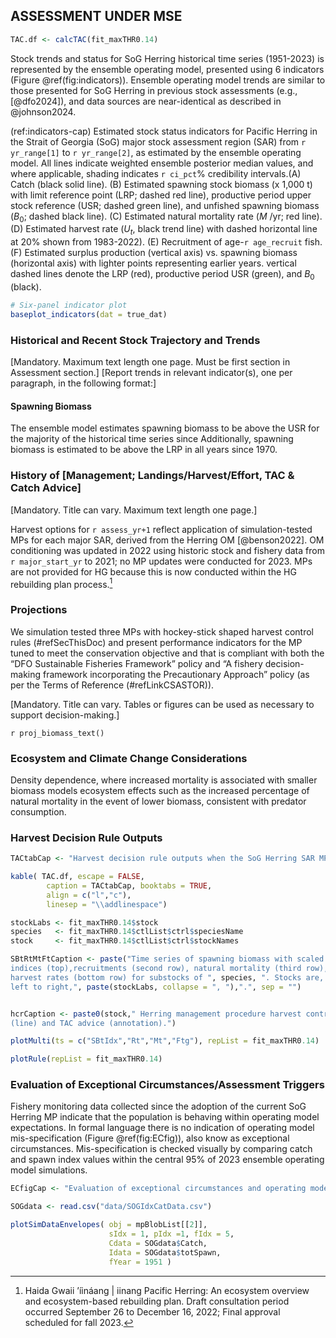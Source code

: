 ## ASSESSMENT UNDER MSE {-#sec:assessment}

```r
TAC.df <- calcTAC(fit_maxTHR0.14)

```

Stock trends and status for SoG Herring historical time series (1951-2023)
is represented by the ensemble operating model, 
presented using 6 indicators (Figure \@ref(fig:indicators)).
Ensemble operating model trends are similar to those presented for SoG Herring 
in previous stock assessments (e.g., [@dfo2024]), and data sources are near-identical
as described in @johnson2024.

<!--TODO (Sam): 
For ref:indicators-cap:
1. the autodates need to state 1951-2023. I'm not sure where to change `r yr_range[1]` to `r yr_range[2]` 
2. please confirm age-`r age_recruit` fish is age-1 (I thought this was age-2 but maybe I'm wrong)
3. (F) I think the year labels in the legend are reversed- pls check (we want darkest colour as most recent) -->

(ref:indicators-cap) Estimated stock status indicators for Pacific Herring in the Strait of Georgia (SoG) major stock assessment region (SAR) from `r yr_range[1]` to `r yr_range[2]`, as estimated by the ensemble operating model. All lines indicate weighted ensemble posterior median values, and where applicable, shading indicates `r ci_pct`\% credibility intervals.(A) Catch (black solid line). (B) Estimated spawning stock biomass (x 1,000 t) with limit reference point (LRP; dashed red line), productive period upper stock reference (USR; dashed green line), and unfished spawning biomass ($B_0$; dashed black line). (C) Estimated natural mortality rate ($M$ /yr; red line). (D) Estimated harvest rate ($U_t$, black trend line) with dashed horizontal line at 20\% shown from 1983-2022). (E) Recruitment of age-`r age_recruit` fish. (F) Estimated surplus production (vertical axis) vs. spawning biomass (horizontal axis) with lighter points representing earlier years. vertical dashed lines denote the LRP (red), productive period USR (green), and $B_0$ (black).

```r
# Six-panel indicator plot
baseplot_indicators(dat = true_dat)
```


### Historical and Recent Stock Trajectory and Trends {-}

[Mandatory.
Maximum text length one page.
Must be first section in Assessment section.]
[Report trends in relevant indicator(s), one per paragraph,
in the following format:]


#### Spawning Biomass {-}
The ensemble model estimates spawning biomass to be above the USR
for the majority of the historical time series since
Additionally, spawning biomass is estimated to be above the LRP
in all years since 1970.



### History of [Management; Landings/Harvest/Effort, TAC \& Catch Advice] {-}

[Mandatory.
Title can vary.
Maximum text length one page.] 

Harvest options for `r assess_yr+1` reflect application of
simulation-tested MPs for each major SAR,
derived from the Herring OM [@benson2022]. 
OM conditioning was updated in 2022 using
historic stock and fishery data from `r major_start_yr` to 2021;
no MP updates were conducted for 2023.
MPs are not provided for HG because this is now conducted within the 
HG rebuilding plan process.^[Haida Gwaii 'íináang | iinang Pacific Herring:
An ecosystem overview and ecosystem-based rebuilding plan.
Draft consultation period occurred September 26 to December 16, 2022; 
Final approval scheduled for fall 2023.]
<!-- TODO: Need to update rebuilding plan reference -->

<!-- #### History of Hatchery and Supplementation {-} -->

<!-- [If applicable (otherwise, do not include).] -->

<!-- #### History of Freshwater Habitat Impacts {-} -->

<!-- [If applicable (otherwise, do not include).] -->

### Projections {-#sec:projections}

We simulation tested three MPs with hockey-stick shaped harvest control rules (#refSecThisDoc)
and present performance indicators for the MP tuned to meet the conservation objective and
that is compliant with both the “DFO Sustainable Fisheries Framework” policy and 
“A fishery decision-making framework incorporating the Precautionary Approach” policy
(as per the Terms of Reference (#refLinkCSASTOR)).
  

[Mandatory.
Title can vary.
Tables or figures can be used as necessary to support decision-making.]

`r proj_biomass_text()`

<!-- Insert `proj_biomass_text()` function to automate text:

- In the absence of fishing,
spawning biomass in 2024 $\SB_{2024}$ is forecast
to be 73,375 t (posterior median; Table XX).
Spawning biomass in 2024 is forecast to be
below the LRP of $0.3\SB_0$ (41,547 t) with a 8.0% probability,
in the absence of fishing (Table XX and Figure XX).
 -->
<!-- TODO: define three generations == 15-years -->

### Ecosystem and Climate Change Considerations {-}

Density dependence, where increased mortality is associated with smaller biomass
models ecosystem effects such as the increased percentage of natural mortality 
in the event of lower biomass, consistent with predator consumption. 

### Harvest Decision Rule Outputs {-}

```r

TACtabCap <- "Harvest decision rule outputs when the SoG Herring SAR MP is applied to data up to 2024."

kable( TAC.df, escape = FALSE, 
        caption = TACtabCap, booktabs = TRUE,
        align = c("l","c"),
        linesep = "\\addlinespace")


```

```r

stockLabs <- fit_maxTHR0.14$stock
species   <- fit_maxTHR0.14$ctlList$ctrl$speciesName
stock     <- fit_maxTHR0.14$ctlList$ctrl$stockNames

SBtRtMtFtCaption <- paste("Time series of spawning biomass with scaled spawn 
indices (top),recruitments (second row), natural mortality (third row), and
harvest rates (bottom row) for substocks of ", species, ". Stocks are, from 
left to right,", paste(stockLabs, collapse = ", "),".", sep = "")


hcrCaption <- paste0(stock," Herring management procedure harvest control rule 
(line) and TAC advice (annotation).")


```

```r
plotMulti(ts = c("SBtIdx","Rt","Mt","Ftg"), repList = fit_maxTHR0.14)
```

```r
plotRule(repList = fit_maxTHR0.14)
```

### Evaluation of Exceptional Circumstances/Assessment Triggers {-}

Fishery monitoring data collected since the adoption of the current SoG
Herring MP indicate that the population is behaving within operating 
model expectations. In formal language there is no indication of operating
model mis-specification (Figure \@ref(fig:ECfig)), also know as exceptional
circumstances. Mis-specification is checked visually by comparing catch and 
spawn index values within the central 95% of 2023 ensemble operating 
model simulations.

<!-- TODO (Sam): 
For ECfig:
1. top - Is the grey envelope (post 2023) spawning biomass and the blue spawn index? Why is the
uncertainty in the index larger than SB?
2. Data point labels in both legends are reversed- pls change to:
(top) "Spawning biomass"; Simulated spawn index range"; "Observed index to 2023"; "Observed index post 2023"
(bottom) "Historical and simulated catch"; "Observed catch to 2023"; "Observed catch post 2023"
-->

```r
ECfigCap <- "Evaluation of exceptional circumstances and operating model mis-specification: graphical comparison of simulation envelopes from the ensemble model and catch and spawn index data from interim year(s) f. Panels show the central 95\\% of projected simulated data, including spawn index data (top) and catch (bottom) under the weighted ensemble 2023 SoG operating model. Forward projections in time (15-years) represent the maxTHR0.14 MP. Realised data are overlaid as points for the history (black) and projection years (red)."

SOGdata <- read.csv("data/SOGIdxCatData.csv")

plotSimDataEnvelopes( obj = mpBlobList[[2]],
                      sIdx = 1, pIdx =1, fIdx = 5,
                      Cdata = SOGdata$Catch,
                      Idata = SOGdata$totSpawn,
                      fYear = 1951 )

```
